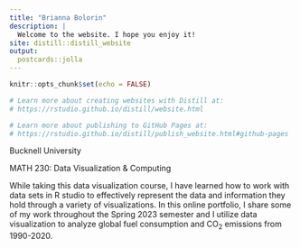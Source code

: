 ```yaml
---
title: "Brianna Bolorin"
description: |
  Welcome to the website. I hope you enjoy it!
site: distill::distill_website
output:
  postcards::jolla
---
```


```r
knitr::opts_chunk$set(echo = FALSE)

# Learn more about creating websites with Distill at:
# https://rstudio.github.io/distill/website.html

# Learn more about publishing to GitHub Pages at:
# https://rstudio.github.io/distill/publish_website.html#github-pages

```

Bucknell University

MATH 230: Data Visualization & Computing

While taking this data visualization course, I have learned how to work with data sets in R studio to effectively represent the data and information they hold through a variety of visualizations. In this online portfolio, I share some of my work throughout the Spring 2023 semester and I utilize data visualization to analyze global fuel consumption and CO<sub>2</sub> emissions from 1990-2020.

